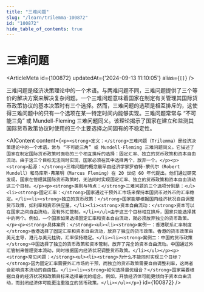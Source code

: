 ```yaml
---
title: "三难问题"
slug: "/learn/trilemma-100872"
id: "100872"
hide_table_of_contents: true
---
```



# 三难问题

<ArticleMeta id={100872} updatedAt={'2024-09-13 11:10:05'} alias={`[]`} />
<div className='border-solid border-b border-t-0 my-4 border-[var(--ifm-color-gray-300)]' />

三难问题是经济决策理论中的一个术语。与两难问题不同，三难问题提供了三个等价的解决方案来解决复杂问题。一个三难问题意味着国家在制定有关管理其国际货币政策协议的基本决策时有三个选择。然而，三难问题的选项是相互排斥的，这使得三难问题中的只有一个选项在某一特定时间内能够实现。三难问题常常与 “不可能三角” 或 Mundell-Fleming 三难问题同义。该理论揭示了国家在建立和监测其国际货币政策协议时使用的三个主要选择之间固有的不稳定性。

<AIContent content={`<p><strong>定义：</strong>三难问题（Trilemma）是经济决策理论中的一个术语，常与 “不可能三角” 或 Mundell-Fleming 三难问题同义。它描述了国家在制定国际货币政策时面临的三个相互排斥的选择：固定汇率、独立的货币政策和资本自由流动。由于这三个目标无法同时实现，国家必须在其中选择两个，放弃一个。</p><p><strong>起源：</strong>三难问题的概念最早由经济学家罗伯特·蒙代尔（Robert Mundell）和马库斯·弗莱明（Marcus Fleming）在 20 世纪 60 年代提出。他们通过研究发现，国家在管理其国际货币政策时，无法同时实现固定汇率、独立的货币政策和资本自由流动这三个目标。</p><p><strong>类别与特点：</strong>三难问题的三个选项分别是：<ul><li><strong>固定汇率：</strong>国家通过干预外汇市场来保持本国货币对外币的汇率稳定。</li><li><strong>独立的货币政策：</strong>国家能够根据国内经济状况自由调整货币政策，如利率和货币供应量。</li><li><strong>资本自由流动：</strong>资本可以在国家之间自由流动，没有外汇管制。</li></ul>由于这三个目标相互排斥，国家只能选择其中的两个。例如，一个国家如果选择固定汇率和资本自由流动，就必须放弃独立的货币政策。</p><p><strong>具体案例：</strong><ul><li><strong>案例一：香港联系汇率制度</strong>香港选择了固定汇率和资本自由流动，放弃了独立的货币政策。香港的货币政策由美元主导，港元与美元挂钩，汇率保持稳定。</li><li><strong>案例二：中国的货币政策</strong>中国选择了独立的货币政策和资本管制，放弃了完全的资本自由流动。中国通过外汇管制来管理资本流动，同时根据国内经济状况调整货币政策。</li></ul></p><p><strong>常见问题：</strong><ul><li><strong>为什么不能同时实现三个目标？</strong>因为固定汇率需要外汇市场的干预，而独立的货币政策需要自由调整利率，这两者会影响资本流动的自由性。</li><li><strong>如何选择最优组合？</strong>国家需要根据自身的经济状况和政策目标来选择最优的组合。例如，开放经济体可能更倾向于资本自由流动，而封闭经济体可能更注重独立的货币政策。</li></ul></p>`} id={100872} />
